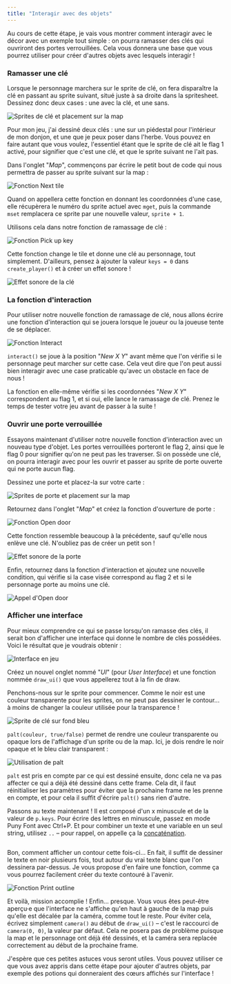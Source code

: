 ```yaml
---
title: "Interagir avec des objets"
---
```


Au cours de cette étape, je vais vous montrer comment interagir avec le décor avec un exemple tout simple : on pourra ramasser des clés qui ouvriront des portes verrouillées. Cela vous donnera une base que vous pourrez utiliser pour créer d'autres objets avec lesquels interagir !

### Ramasser une clé

Lorsque le personnage marchera sur le sprite de clé, on fera disparaître la clé en passant au sprite suivant, situé juste à sa droite dans la spritesheet. Dessinez donc deux cases : une avec la clé, et une sans.

<Image
  src="sprites-cle.png"
  alt="Sprites de clé et placement sur la map"
  classes="pixelated"
/>

Pour mon jeu, j'ai dessiné deux clés : une sur un piédestal pour l'intérieur de mon donjon, et une que je peux poser dans l'herbe. Vous pouvez en faire autant que vous voulez, l'essentiel étant que le sprite de clé ait le flag 1 activé, pour signifier que c'est une clé, et que le sprite suivant ne l'ait pas.

Dans l'onglet "*Map*", commençons par écrire le petit bout de code qui nous permettra de passer au sprite suivant sur la map :

<Image
  src="next-tile.png"
  alt="Fonction Next tile"
  classes="pixelated"
/>

Quand on appellera cette fonction en donnant les coordonnées d'une case, elle récupèrera le numéro du sprite actuel avec `mget`, puis la commande `mset` remplacera ce sprite par une nouvelle valeur, `sprite + 1`.

Utilisons cela dans notre fonction de ramassage de clé :

<Image
  src="pick-up-key.png"
  alt="Fonction Pick up key"
  classes="pixelated"
/>

Cette fonction change le tile et donne une clé au personnage, tout simplement. D'ailleurs, pensez à ajouter la valeur `keys = 0` dans `create_player()` et à créer un effet sonore !

<Image
  src="sfx-1.png"
  alt="Effet sonore de la clé"
  caption="Mon effet sonore de ramassage de clé."
  classes="pixelated"
/>

### La fonction d'interaction

Pour utiliser notre nouvelle fonction de ramassage de clé, nous allons écrire une fonction d'interaction qui se jouera lorsque le joueur ou la joueuse tente de se déplacer.

<Image
  src="interact.png"
  alt="Fonction Interact"
  classes="pixelated"
/>

`interact()` se joue à la position "*New X Y*" avant même que l'on vérifie si le personnage peut marcher sur cette case. Cela veut dire que l'on peut aussi bien interagir avec une case praticable qu'avec un obstacle en face de nous !

La fonction en elle-même vérifie si les coordonnées "*New X Y*" correspondent au flag 1, et si oui, elle lance le ramassage de clé. Prenez le temps de tester votre jeu avant de passer à la suite !

### Ouvrir une porte verrouillée

Essayons maintenant d'utiliser notre nouvelle fonction d'interaction avec un nouveau type d'objet. Les portes verrouillées porteront le flag 2, ainsi que le flag 0 pour signifier qu'on ne peut pas les traverser. Si on possède une clé, on pourra interagir avec pour les ouvrir et passer au sprite de porte ouverte qui ne porte aucun flag.

Dessinez une porte et placez-la sur votre carte :

<Image
  src="sprites-porte.png"
  alt="Sprites de porte et placement sur la map"
  classes="pixelated"
/>

Retournez dans l'onglet "*Map*" et créez la fonction d'ouverture de porte :

<Image
  src="open-door.png"
  alt="Fonction Open door"
  classes="pixelated"
/>

Cette fonction ressemble beaucoup à la précédente, sauf qu'elle nous enlève une clé. N'oubliez pas de créer un petit son !

<Image
  src="sfx-2.png"
  alt="Effet sonore de la porte"
  classes="pixelated"
/>

Enfin, retournez dans la fonction d'interaction et ajoutez une nouvelle condition, qui vérifie si la case visée correspond au flag 2 et si le personnage porte au moins une clé.

<Image
  src="interact-open-door.png"
  alt="Appel d'Open door"
  caption="Vous pouvez écrire la condition en une seule ligne ou bien la découper en deux comme je l'ai fait."
  classes="pixelated"
/>

### Afficher une interface

Pour mieux comprendre ce qui se passe lorsqu'on ramasse des clés, il serait bon d'afficher une interface qui donne le nombre de clés possédées. Voici le résultat que je voudrais obtenir :

<Image
  src="interface.png"
  alt="Interface en jeu"
  caption="L'interface est composée de deux éléments : un sprite de clé et un texte avec des contours."
  classes="pixelated"
/>

Créez un nouvel onglet nommé "*UI*" (pour *User Interface*) et une fonction nommée `draw_ui()` que vous appellerez tout à la fin de draw.

Penchons-nous sur le sprite pour commencer. Comme le noir est une couleur transparente pour les sprites, on ne peut pas dessiner le contour... à moins de changer la couleur utilisée pour la transparence !

<Image
  src="sprite-cle-ui.png"
  alt="Sprite de clé sur fond bleu"
  classes="pixelated"
/>

`palt(couleur, true/false)` permet de rendre une couleur transparente ou opaque lors de l'affichage d'un sprite ou de la map. Ici, je dois rendre le noir opaque et le bleu clair transparent :

<Image
  src="draw-ui.png"
  alt="Utilisation de palt"
  classes="pixelated"
/>

`palt` est pris en compte par ce qui est dessiné ensuite, donc cela ne va pas affecter ce qui a déjà été dessiné dans cette frame. Cela dit, il faut réinitialiser les paramètres pour éviter que la prochaine frame ne les prenne en compte, et pour cela il suffit d'écrire `palt()` sans rien d'autre.

Passons au texte maintenant ! Il est composé d'un x minuscule et de la valeur de `p.keys`. Pour écrire des lettres en minuscule, passez en mode Puny Font avec Ctrl+P. Et pour combiner un texte et une variable en un seul string, utilisez `..` – pour rappel, on appelle ça la [concaténation](https://www.lua.org/pil/3.4.html).

<Image src="print-ui.png" alt="" classes="pixelated" />

Bon, comment afficher un contour cette fois-ci... En fait, il suffit de dessiner le texte en noir plusieurs fois, tout autour du vrai texte blanc que l'on dessinera par-dessus. Je vous propose d'en faire une fonction, comme ça vous pourrez facilement créer du texte contouré à l'avenir.

<Image
  src="print-outline.png"
  alt="Fonction Print outline"
  caption="Libre à vous d'améliorer cette fonction pour qu'elle prenne une couleur en argument si vous le souhaitez !"
  classes="pixelated"
/>

Et voilà, mission accomplie ! Enfin... presque. Vous vous êtes peut-être aperçu·e que l'interface ne s'affiche qu'en haut à gauche de la map puis qu'elle est décalée par la caméra, comme tout le reste. Pour éviter cela, écrivez simplement `camera()` au début de `draw_ui()` – c'est le raccourci de `camera(0, 0)`, la valeur par défaut. Cela ne posera pas de problème puisque la map et le personnage ont déjà été dessinés, et la caméra sera replacée correctement au début de la prochaine frame.

J'espère que ces petites astuces vous seront utiles. Vous pouvez utiliser ce que vous avez appris dans cette étape pour ajouter d'autres objets, par exemple des potions qui donneraient des cœurs affichés sur l'interface !

